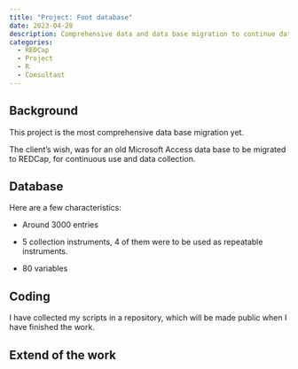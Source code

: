 ```yaml
---
title: "Project: Foot database"
date: 2023-04-28
description: Comprehensive data and data base migration to continue data collection. 
categories:
  - REDCap
  - Project
  - R
  - Consultant
---
```


## Background

This project is the most comprehensive data base migration yet.

The client's wish, was for an old Microsoft Access data base to be migrated to REDCap, for continuous use and data collection.

## Database

Here are a few characteristics:

-   Around 3000 entries

-   5 collection instruments, 4 of them were to be used as repeatable instruments.

-   80 variables

## Coding

I have collected my scripts in a repository, which will be made public when I have finished the work.

## Extend of the work
